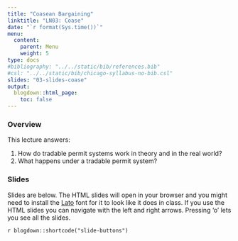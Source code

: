 ```yaml
---
title: "Coasean Bargaining"
linktitle: "LN03: Coase"
date: "`r format(Sys.time())`"
menu:
  content:
    parent: Menu
    weight: 5
type: docs
#bibliography: "../../static/bib/references.bib"
#csl: "../../static/bib/chicago-syllabus-no-bib.csl"
slides: "03-slides-coase"
output:
  blogdown::html_page:
    toc: false
---
```


### Overview

This lecture answers:

1. How do tradable permit systems work in theory and in the real world?
2. What happens under a tradable permit system?

### Slides

Slides are below. 
The HTML slides will open in your browser and you might need to install the [Lato](https://fonts.google.com/specimen/Lato) font for it to look like it does in class.
If you use the HTML slides you can navigate with the left and right arrows.
Pressing 'o' lets you see all the slides.

`r blogdown::shortcode("slide-buttons")`

